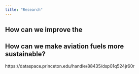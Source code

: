 ```yaml
---
title: "Research"
---
```


## How can we improve the

### 

## How can we make aviation fuels more sustainable?

https://dataspace.princeton.edu/handle/88435/dsp01q524jr60r
